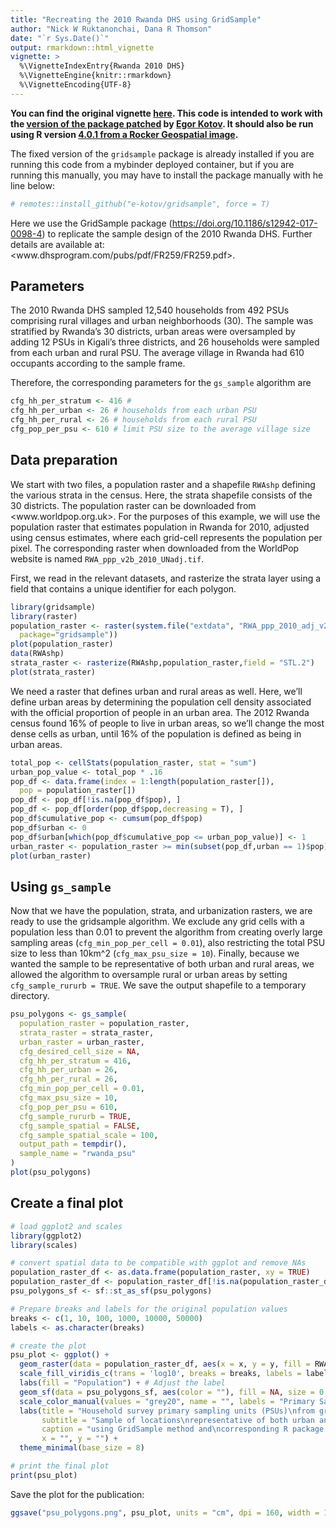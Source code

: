 ```yaml
---
title: "Recreating the 2010 Rwanda DHS using GridSample"
author: "Nick W Ruktanonchai, Dana R Thomson"
date: "`r Sys.Date()`"
output: rmarkdown::html_vignette
vignette: >
  %\VignetteIndexEntry{Rwanda 2010 DHS}
  %\VignetteEngine{knitr::rmarkdown}
  %\VignetteEncoding{UTF-8}
---
```



**You can find the original vignette [here](https://github.com/cran/gridsample/blob/master/vignettes/Rwanda.Rmd). This code is intended to work with the [version of the package patched](https://github.com/e-kotov/gridsample) by [Egor Kotov](https://orcid.org/0000-0001-6690-5345). It should also be run using R version [4.0.1 from a Rocker Geospatial image](https://hub.docker.com/layers/rocker/geospatial/4.0.1/images/sha256-8282e2f8dfa487a29ce8a78cf5beca1548cc0a0b5142f2f3559d5e3a461dee16).**

The fixed version of the `gridsample` package is already installed if you are running this code from a mybinder deployed container, but if you are running this manually, you may have to install the package manually with he line below:

```r
# remotes::install_github("e-kotov/gridsample", force = T)
```


Here we use the GridSample package (<https://doi.org/10.1186/s12942-017-0098-4>) to replicate the sample design of the 2010 Rwanda DHS. Further details are available at: <www.dhsprogram.com/pubs/pdf/FR259/FR259.pdf>.

## Parameters

The 2010 Rwanda DHS sampled 12,540 households from 492 PSUs comprising rural villages and urban neighborhoods (30). The sample was stratified by Rwanda's 30 districts, urban areas were oversampled by adding 12 PSUs in Kigali's three districts, and 26 households were sampled from each urban and rural PSU. The average village in Rwanda had 610 occupants according to the sample frame.

Therefore, the corresponding parameters for the `gs_sample` algorithm are

```r
cfg_hh_per_stratum <- 416 #
cfg_hh_per_urban <- 26 # households from each urban PSU
cfg_hh_per_rural <- 26 # households from each rural PSU
cfg_pop_per_psu <- 610 # limit PSU size to the average village size
```

## Data preparation

We start with two files, a population raster and a shapefile `RWAshp` defining the various strata in the census. Here, the strata shapefile  consists of the 30 districts. The population raster can be downloaded from <www.worldpop.org.uk>. For the purposes of this example, we will use the population raster that estimates population in Rwanda for 2010, adjusted using census estimates, where each grid-cell represents the population per pixel. The corresponding raster when downloaded from the WorldPop website is named `RWA_ppp_v2b_2010_UNadj.tif`.

First, we read in the relevant datasets, and rasterize the strata layer using a field that contains a unique identifier for each polygon.

```r
library(gridsample)
library(raster)
population_raster <- raster(system.file("extdata", "RWA_ppp_2010_adj_v2.tif",
  package="gridsample"))
plot(population_raster)
data(RWAshp)
strata_raster <- rasterize(RWAshp,population_raster,field = "STL.2")
plot(strata_raster)
```

We need a raster that defines urban and rural areas as well. Here, we'll define urban areas by determining the population cell density associated with the official proportion of people in an urban area. The 2012 Rwanda census found 16% of people to live in urban areas, so we'll change the most dense cells as urban, until 16% of the population is defined as being in urban areas.


```r
total_pop <- cellStats(population_raster, stat = "sum")
urban_pop_value <- total_pop * .16
pop_df <- data.frame(index = 1:length(population_raster[]),
  pop = population_raster[])
pop_df <- pop_df[!is.na(pop_df$pop), ]
pop_df <- pop_df[order(pop_df$pop,decreasing = T), ]
pop_df$cumulative_pop <- cumsum(pop_df$pop)
pop_df$urban <- 0
pop_df$urban[which(pop_df$cumulative_pop <= urban_pop_value)] <- 1
urban_raster <- population_raster >= min(subset(pop_df,urban == 1)$pop)
plot(urban_raster)
```

## Using `gs_sample`

Now that we have the population, strata, and urbanization rasters, we are ready to use the gridsample algorithm. We exclude any grid cells with a population less than 0.01 to prevent the algorithm from creating overly large sampling areas (`cfg_min_pop_per_cell = 0.01`), also restricting the total PSU size to less than 10km^2 (`cfg_max_psu_size = 10`). Finally, because we wanted the sample to be representative of both urban and rural areas, we allowed the algorithm to oversample rural or urban areas by setting `cfg_sample_rururb = TRUE`. We save the output shapefile to a temporary directory.

```r
psu_polygons <- gs_sample(
  population_raster = population_raster,
  strata_raster = strata_raster,
  urban_raster = urban_raster,
  cfg_desired_cell_size = NA,
  cfg_hh_per_stratum = 416,
  cfg_hh_per_urban = 26,
  cfg_hh_per_rural = 26,
  cfg_min_pop_per_cell = 0.01,
  cfg_max_psu_size = 10,
  cfg_pop_per_psu = 610,
  cfg_sample_rururb = TRUE,
  cfg_sample_spatial = FALSE,
  cfg_sample_spatial_scale = 100,
  output_path = tempdir(),
  sample_name = "rwanda_psu"
)
plot(psu_polygons)
```


## Create a final plot

```r
# load ggplot2 and scales
library(ggplot2)
library(scales)

# convert spatial data to be compatible with ggplot and remove NAs
population_raster_df <- as.data.frame(population_raster, xy = TRUE)
population_raster_df <- population_raster_df[!is.na(population_raster_df$RWA_ppp_2010_adj_v2),]
psu_polygons_sf <- sf::st_as_sf(psu_polygons)

# Prepare breaks and labels for the original population values
breaks <- c(1, 10, 100, 1000, 10000, 50000)
labels <- as.character(breaks)

# create the plot
psu_plot <- ggplot() +
  geom_raster(data = population_raster_df, aes(x = x, y = y, fill = RWA_ppp_2010_adj_v2)) +
  scale_fill_viridis_c(trans = 'log10', breaks = breaks, labels = labels) +
  labs(fill = "Population") + # Adjust the label
  geom_sf(data = psu_polygons_sf, aes(color = ""), fill = NA, size = 0.3) +
  scale_color_manual(values = "grey20", name = "", labels = "Primary Sampling\nUnits") +
  labs(title = "Household survey primary sampling units (PSUs)\nfrom gridded population data in Rwanda",
       subtitle = "Sample of locations\nrepresentative of both urban and rural areas",
       caption = "using GridSample method and\ncorresponding R package (Thomson et al., 2017)",
       x = "", y = "") +
  theme_minimal(base_size = 8)

# print the final plot
print(psu_plot)
```

Save the plot for the publication:

```r
ggsave("psu_polygons.png", psu_plot, units = "cm", dpi = 160, width = 12, height = 10)
```


